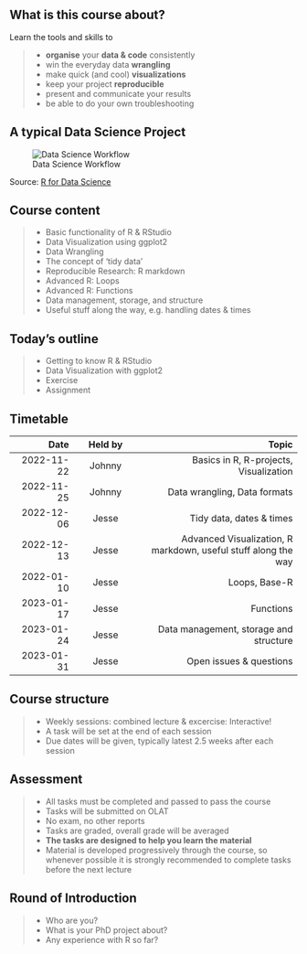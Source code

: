 ## What is this course about?

Learn the tools and skills to 

> - __organise__ your __data & code__ consistently
> - win the everyday data __wrangling__
> - make quick (and cool) __visualizations__
> - keep your project __reproducible__
> - present and communicate your results
> - be able to do your own troubleshooting


## A typical Data Science Project

![Data Science Workflow](./figures/Data_exploration.png)

Source: [R for Data Science](https://r4ds.had.co.nz/)

## Course content

> - Basic functionality of R & RStudio
> - Data Visualization using ggplot2
> - Data Wrangling
> - The concept of 'tidy data'
> - Reproducible Research: R markdown
> - Advanced R: Loops
> - Advanced R: Functions
> - Data management, storage, and structure
> - Useful stuff along the way, e.g. handling dates & times



## Today's outline

> - Getting to know R & RStudio
> - Data Visualization with ggplot2
> - Exercise
> - Assignment



## Timetable 

:::{.smaller}
| Date | Held by | Topic |
|---:|:--:|---------:|
| 2022-11-22 | Johnny | Basics in R, R-projects, Visualization | 
| 2022-11-25 | Johnny | Data wrangling, Data formats| 
| 2022-12-06 | Jesse | Tidy data, dates & times |
| 2022-12-13 | Jesse | Advanced Visualization, R markdown, useful stuff along the way |
| 2022-01-10 | Jesse | Loops, Base-R | 
| 2023-01-17 | Jesse | Functions | 
| 2023-01-24 | Jesse | Data management, storage and structure |
| 2023-01-31 | Jesse | Open issues & questions |
:::

## Course structure

> - Weekly sessions: combined lecture & excercise: Interactive!
> - A task will be set at the end of each session
> - Due dates will be given, typically latest 2.5 weeks after each session


## Assessment
> - All tasks must be completed and passed to pass the course
> - Tasks will be submitted on OLAT
> - No exam, no other reports
> - Tasks are graded, overall grade will be averaged
> - __The tasks are designed to help you learn the material__ 
> - Material is developed progressively through the course, so whenever possible it is strongly recommended to complete tasks before the next lecture



## Round of Introduction

>- Who are you?
>- What is your PhD project about?
>- Any experience with R so far?
